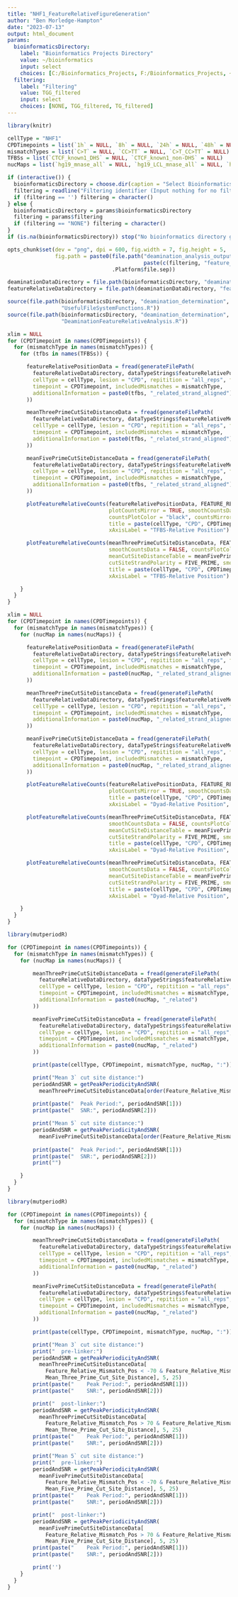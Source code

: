 ```yaml
---
title: "NHF1_FeatureRelativeFigureGeneration"
author: "Ben Morledge-Hampton"
date: "2023-07-13"
output: html_document
params:
  bioinformaticsDirectory:
    label: "Bioinformatics Projects Directory"
    value: ~/bioinformatics
    input: select
    choices: [C:/Bioinformatics_Projects, F:/Bioinformatics_Projects, ~/bioinformatics]
  filtering:
    label: "Filtering"
    value: TGG_filtered
    input: select
    choices: [NONE, TGG_filtered, TG_filtered]
---
```



```r
library(knitr)

cellType = "NHF1"
CPDTimepoints = list(`1h` = NULL, `8h` = NULL, `24h` = NULL, `48h` = NULL)
mismatchTypes = list(`C>T` = NULL, `CC>TT` = NULL, `C>T_CC>TT` = NULL)
TFBSs = list(`CTCF_known1_DHS` = NULL, `CTCF_known1_non-DHS` = NULL)
nucMaps = list(`hg19_mnase_all` = NULL, `hg19_LCL_mnase_all` = NULL, `hg19_LCL_mnase_all_mappable` = NULL)

if (interactive()) {
  bioinformaticsDirectory = choose.dir(caption = "Select Bioinformatics_Projects Directory")
  filtering = readline("Filtering identifier (Input nothing for no filtering):")
  if (filtering == '') filtering = character()
} else {
  bioinformaticsDirectory = params$bioinformaticsDirectory
  filtering = params$filtering
  if (filtering == "NONE") filtering = character()
}
if (is.na(bioinformaticsDirectory)) stop("No bioinformatics directory given.")

opts_chunk$set(dev = "png", dpi = 600, fig.width = 7, fig.height = 5,
               fig.path = paste0(file.path("deamination_analysis_output", cellType,
                                           paste(c(filtering, "feature_relative_figures"), collapse = '_')),
                                 .Platform$file.sep))

deaminationDataDirectory = file.path(bioinformaticsDirectory, "deamination_determination", "data", cellType)
featureRelativeDataDirectory = file.path(deaminationDataDirectory, "feature_relative_analysis")
```


```r
source(file.path(bioinformaticsDirectory, "deamination_determination", 'R',
                 "UsefulFileSystemFunctions.R"))
source(file.path(bioinformaticsDirectory, "deamination_determination", 'R',
                 "DeaminationFeatureRelativeAnalysis.R"))
```


```r
xlim = NULL
for (CPDTimepoint in names(CPDTimepoints)) {
  for (mismatchType in names(mismatchTypes)) {
    for (tfbs in names(TFBSs)) {

      featureRelativePositionData = fread(generateFilePath(
        featureRelativeDataDirectory, dataTypeStrings$featureRelativePositionCounts, ".tsv",
        cellType = cellType, lesion = "CPD", repitition = "all_reps", filtering = filtering,
        timepoint = CPDTimepoint, includedMismatches = mismatchType,
        additionalInformation = paste0(tfbs, "_related_strand_aligned")
      ))

      meanThreePrimeCutSiteDistanceData = fread(generateFilePath(
        featureRelativeDataDirectory, dataTypeStrings$featureRelativeMeanCutSiteDistance, ".tsv", strandPolarity = THREE_PRIME,
        cellType = cellType, lesion = "CPD", repitition = "all_reps", filtering = filtering,
        timepoint = CPDTimepoint, includedMismatches = mismatchType,
        additionalInformation = paste0(tfbs, "_related_strand_aligned")
      ))

      meanFivePrimeCutSiteDistanceData = fread(generateFilePath(
        featureRelativeDataDirectory, dataTypeStrings$featureRelativeMeanCutSiteDistance, ".tsv", strandPolarity = FIVE_PRIME,
        cellType = cellType, lesion = "CPD", repitition = "all_reps", filtering = filtering,
        timepoint = CPDTimepoint, includedMismatches = mismatchType,
        additionalInformation = paste0(tfbs, "_related_strand_aligned")
      ))

      plotFeatureRelativeCounts(featureRelativePositionData, FEATURE_RELATIVE_POSITION,
                                plotCountsMirror = TRUE, smoothCountsData = FALSE, mainYAxisLabel = "C>T Mismatches",
                                countsPlotColor = "black", countsMirrorColor = "gold2",
                                title = paste(cellType, "CPD", CPDTimepoint, mismatchType, tfbs, "Aligned Strands"),
                                xAxisLabel = "TFBS-Relative Position")

      plotFeatureRelativeCounts(meanThreePrimeCutSiteDistanceData, FEATURE_RELATIVE_POSITION, MEAN_THREE_PRIME_CUT_SITE_DISTANCE,
                                smoothCountsData = FALSE, countsPlotColor = "red2", mainYAxisLabel = "Mean 3' Cut Site Distance",
                                meanCutSiteDistanceTable = meanFivePrimeCutSiteDistanceData,
                                cutSiteStrandPolarity = FIVE_PRIME, smoothMeanCutSiteDistance = FALSE,
                                title = paste(cellType, "CPD", CPDTimepoint, mismatchType, tfbs, "Aligned Strands"),
                                xAxisLabel = "TFBS-Relative Position")

    }
  }
}
```


```r
xlim = NULL
for (CPDTimepoint in names(CPDTimepoints)) {
  for (mismatchType in names(mismatchTypes)) {
    for (nucMap in names(nucMaps)) {

      featureRelativePositionData = fread(generateFilePath(
        featureRelativeDataDirectory, dataTypeStrings$featureRelativePositionCounts, ".tsv",
        cellType = cellType, lesion = "CPD", repitition = "all_reps", filtering = filtering,
        timepoint = CPDTimepoint, includedMismatches = mismatchType,
        additionalInformation = paste0(nucMap, "_related_strand_aligned")
      ))

      meanThreePrimeCutSiteDistanceData = fread(generateFilePath(
        featureRelativeDataDirectory, dataTypeStrings$featureRelativeMeanCutSiteDistance, ".tsv", strandPolarity = THREE_PRIME,
        cellType = cellType, lesion = "CPD", repitition = "all_reps", filtering = filtering,
        timepoint = CPDTimepoint, includedMismatches = mismatchType,
        additionalInformation = paste0(nucMap, "_related_strand_aligned")
      ))

      meanFivePrimeCutSiteDistanceData = fread(generateFilePath(
        featureRelativeDataDirectory, dataTypeStrings$featureRelativeMeanCutSiteDistance, ".tsv", strandPolarity = FIVE_PRIME,
        cellType = cellType, lesion = "CPD", repitition = "all_reps", filtering = filtering,
        timepoint = CPDTimepoint, includedMismatches = mismatchType,
        additionalInformation = paste0(nucMap, "_related_strand_aligned")
      ))

      plotFeatureRelativeCounts(featureRelativePositionData, FEATURE_RELATIVE_POSITION,
                                plotCountsMirror = TRUE, smoothCountsData = FALSE, mainYAxisLabel = "C>T Mismatches",
                                title = paste(cellType, "CPD", CPDTimepoint, mismatchType, nucMap, "Aligned Strands"),
                                xAxisLabel = "Dyad-Relative Position", xlim = c(0, 300))

      plotFeatureRelativeCounts(meanThreePrimeCutSiteDistanceData, FEATURE_RELATIVE_POSITION, MEAN_THREE_PRIME_CUT_SITE_DISTANCE,
                                smoothCountsData = FALSE, countsPlotColor = "red2", mainYAxisLabel = "Mean 3' Cut Site Distance",
                                meanCutSiteDistanceTable = meanFivePrimeCutSiteDistanceData,
                                cutSiteStrandPolarity = FIVE_PRIME, smoothMeanCutSiteDistance = FALSE,
                                title = paste(cellType, "CPD", CPDTimepoint, mismatchType, nucMap, "Aligned Strands"),
                                xAxisLabel = "Dyad-Relative Position", xlim = c(-100, 100))

      plotFeatureRelativeCounts(meanThreePrimeCutSiteDistanceData, FEATURE_RELATIVE_POSITION, MEAN_THREE_PRIME_CUT_SITE_DISTANCE,
                                smoothCountsData = FALSE, countsPlotColor = "red2", mainYAxisLabel = "Mean 3' Cut Site Distance",
                                meanCutSiteDistanceTable = meanFivePrimeCutSiteDistanceData,
                                cutSiteStrandPolarity = FIVE_PRIME, smoothMeanCutSiteDistance = FALSE,
                                title = paste(cellType, "CPD", CPDTimepoint, mismatchType, nucMap, "Aligned Strands"),
                                xAxisLabel = "Dyad-Relative Position", xlim = c(0, 300))

    }
  }
}
```


```r
library(mutperiodR)

for (CPDTimepoint in names(CPDTimepoints)) {
  for (mismatchType in names(mismatchTypes)) {
    for (nucMap in names(nucMaps)) {

        meanThreePrimeCutSiteDistanceData = fread(generateFilePath(
          featureRelativeDataDirectory, dataTypeStrings$featureRelativeMeanCutSiteDistance, ".tsv", strandPolarity = THREE_PRIME,
          cellType = cellType, lesion = "CPD", repitition = "all_reps", filtering = filtering,
          timepoint = CPDTimepoint, includedMismatches = mismatchType,
          additionalInformation = paste0(nucMap, "_related")
        ))

        meanFivePrimeCutSiteDistanceData = fread(generateFilePath(
          featureRelativeDataDirectory, dataTypeStrings$featureRelativeMeanCutSiteDistance, ".tsv", strandPolarity = FIVE_PRIME,
          cellType = cellType, lesion = "CPD", repitition = "all_reps", filtering = filtering,
          timepoint = CPDTimepoint, includedMismatches = mismatchType,
          additionalInformation = paste0(nucMap, "_related")
        ))

        print(paste(cellType, CPDTimepoint, mismatchType, nucMap, ":"))

        print("Mean 3` cut site distance:")
        periodAndSNR = getPeakPeriodicityAndSNR(
          meanThreePrimeCutSiteDistanceData[order(Feature_Relative_Mismatch_Pos)][abs(Feature_Relative_Mismatch_Pos) <= 60,
                                                                                  Mean_Three_Prime_Cut_Site_Distance], 5, 25)
        print(paste("  Peak Period:", periodAndSNR[1]))
        print(paste("  SNR:", periodAndSNR[2]))

        print("Mean 5` cut site distance:")
        periodAndSNR = getPeakPeriodicityAndSNR(
          meanFivePrimeCutSiteDistanceData[order(Feature_Relative_Mismatch_Pos)][abs(Feature_Relative_Mismatch_Pos) <= 60,
                                                                                  Mean_Five_Prime_Cut_Site_Distance], 5, 25)
        print(paste("  Peak Period:", periodAndSNR[1]))
        print(paste("  SNR:", periodAndSNR[2]))
        print("")

    }
  }
}

```


```r
library(mutperiodR)

for (CPDTimepoint in names(CPDTimepoints)) {
  for (mismatchType in names(mismatchTypes)) {
    for (nucMap in names(nucMaps)) {

        meanThreePrimeCutSiteDistanceData = fread(generateFilePath(
          featureRelativeDataDirectory, dataTypeStrings$featureRelativeMeanCutSiteDistance, ".tsv", strandPolarity = THREE_PRIME,
          cellType = cellType, lesion = "CPD", repitition = "all_reps", filtering = filtering,
          timepoint = CPDTimepoint, includedMismatches = mismatchType,
          additionalInformation = paste0(nucMap, "_related")
        ))

        meanFivePrimeCutSiteDistanceData = fread(generateFilePath(
          featureRelativeDataDirectory, dataTypeStrings$featureRelativeMeanCutSiteDistance, ".tsv", strandPolarity = FIVE_PRIME,
          cellType = cellType, lesion = "CPD", repitition = "all_reps", filtering = filtering,
          timepoint = CPDTimepoint, includedMismatches = mismatchType,
          additionalInformation = paste0(nucMap, "_related")
        ))

        print(paste(cellType, CPDTimepoint, mismatchType, nucMap, ":"))

        print("Mean 3` cut site distance:")
        print("  pre-linker:")
        periodAndSNR = getPeakPeriodicityAndSNR(
          meanThreePrimeCutSiteDistanceData[
            Feature_Relative_Mismatch_Pos < -70 & Feature_Relative_Mismatch_Pos > -120,
            Mean_Three_Prime_Cut_Site_Distance], 5, 25)
        print(paste("    Peak Period:", periodAndSNR[1]))
        print(paste("    SNR:", periodAndSNR[2]))

        print("  post-linker:")
        periodAndSNR = getPeakPeriodicityAndSNR(
          meanThreePrimeCutSiteDistanceData[
            Feature_Relative_Mismatch_Pos > 70 & Feature_Relative_Mismatch_Pos < 120,
            Mean_Three_Prime_Cut_Site_Distance], 5, 25)
        print(paste("    Peak Period:", periodAndSNR[1]))
        print(paste("    SNR:", periodAndSNR[2]))

        print("Mean 5` cut site distance:")
        print("  pre-linker:")
        periodAndSNR = getPeakPeriodicityAndSNR(
          meanFivePrimeCutSiteDistanceData[
            Feature_Relative_Mismatch_Pos < -70 & Feature_Relative_Mismatch_Pos > -120,
            Mean_Five_Prime_Cut_Site_Distance], 5, 25)
        print(paste("    Peak Period:", periodAndSNR[1]))
        print(paste("    SNR:", periodAndSNR[2]))

        print("  post-linker:")
        periodAndSNR = getPeakPeriodicityAndSNR(
          meanFivePrimeCutSiteDistanceData[
            Feature_Relative_Mismatch_Pos > 70 & Feature_Relative_Mismatch_Pos < 120,
            Mean_Five_Prime_Cut_Site_Distance], 5, 25)
        print(paste("    Peak Period:", periodAndSNR[1]))
        print(paste("    SNR:", periodAndSNR[2]))

        print('')
    }
  }
}
```
